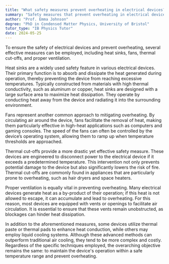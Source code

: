 ```yaml
---
title: "What safety measures prevent overheating in electrical devices?"
summary: "Safety measures that prevent overheating in electrical devices include heat sinks, fans, thermal cut-offs, and proper ventilation."
author: "Prof. Emma Johnson"
degree: "PhD in Condensed Matter Physics, University of Bristol"
tutor_type: "IB Physics Tutor"
date: 2024-05-25
---
```


To ensure the safety of electrical devices and prevent overheating, several effective measures can be employed, including heat sinks, fans, thermal cut-offs, and proper ventilation.

Heat sinks are a widely used safety feature in various electrical devices. Their primary function is to absorb and dissipate the heat generated during operation, thereby preventing the device from reaching excessive temperatures. Typically constructed from materials with high thermal conductivity, such as aluminum or copper, heat sinks are designed with a large surface area to maximize heat dissipation. They operate by conducting heat away from the device and radiating it into the surrounding environment.

Fans represent another common approach to mitigating overheating. By circulating air around the device, fans facilitate the removal of heat, making them particularly effective in high-heat applications such as computers and gaming consoles. The speed of the fans can often be controlled by the device’s operating system, allowing them to ramp up when temperature thresholds are approached.

Thermal cut-offs provide a more drastic yet effective safety measure. These devices are engineered to disconnect power to the electrical device if it exceeds a predetermined temperature. This intervention not only prevents potential damage to the device but also significantly lowers the risk of fire. Thermal cut-offs are commonly found in appliances that are particularly prone to overheating, such as hair dryers and space heaters.

Proper ventilation is equally vital in preventing overheating. Many electrical devices generate heat as a by-product of their operation; if this heat is not allowed to escape, it can accumulate and lead to overheating. For this reason, most devices are equipped with vents or openings to facilitate air circulation. It is essential to ensure that these vents remain unobstructed, as blockages can hinder heat dissipation.

In addition to the aforementioned measures, some devices utilize thermal paste or thermal pads to enhance heat conduction, while others may employ liquid cooling systems. Although these advanced methods can outperform traditional air cooling, they tend to be more complex and costly. Regardless of the specific techniques employed, the overarching objective remains the same: to maintain the device's operation within a safe temperature range and prevent overheating.
    